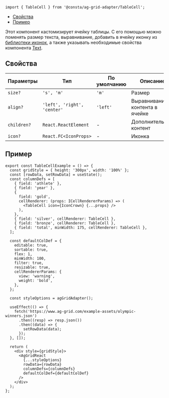 
```tsx
import { TableCell } from '@consta/ag-grid-adapter/TableCell';
```

<MdxMenu>

- [Свойства](#свойства)
- [Пример](#пример)

</MdxMenu>

Этот компонент кастомизирует ячейку таблицы. С его помощью можно поменять размер текста, выравнивание, добавить в ячейку иконку из [библиотеки иконок](https://uikit.consta.design/?path=/story/components-icons--playground), а также указывать необходимые свойства компонента
[Text](##LIBS.STAND|stand:uikit-components-text-stable).

## Свойства

<RemadeTableInfo apiUrl="https://www.ag-grid.com/react-data-grid/component-cell-renderer/" />

| Параметры   | Тип                         | По умолчанию | Описание                       |
| ----------- | --------------------------- | ------------ | ------------------------------ |
| `size?`     | `'s', 'm'`                  | `'m'`        | Размер                         |
| `align?`    | `'left', 'right', 'center'` | `'left'`     | Выравнивание контента в ячейке |
| `children?` | `React.ReactElement`        | -            | Дополнительный контент         |
| `icon?`     | `React.FC<IconProps>`       | -            | Иконка                         |

## Пример

```tsx
export const TableCellExample = () => {
  const gridStyle = { height: '300px', width: '100%' };
  const [rowData, setRowData] = useState();
  const columnDefs = [
    { field: 'athlete' },
    { field: 'year' },
    {
      field: 'gold',
      cellRenderer: (props: ICellRendererParams) => (
        <TableCell icon={IconCrown} {...props} />
      ),
    },
    { field: 'silver', cellRenderer: TableCell },
    { field: 'bronze', cellRenderer: TableCell },
    { field: 'total', minWidth: 175, cellRenderer: TableCell },
  ];

  const defaultColDef = {
    editable: true,
    sortable: true,
    flex: 1,
    minWidth: 100,
    filter: true,
    resizable: true,
    cellRendererParams: {
      view: 'warning',
      weight: 'bold',
    },
  };

  const styleOptions = agGridAdapter();

  useEffect(() => {
    fetch('https://www.ag-grid.com/example-assets/olympic-winners.json')
      .then((resp) => resp.json())
      .then((data) => {
        setRowData(data);
      });
  }, []);

  return (
    <div style={gridStyle}>
      <AgGridReact
        {...styleOptions}
        rowData={rowData}
        columnDefs={columnDefs}
        defaultColDef={defaultColDef}
      />
    </div>
  );
};
```

<TableCellExample />
